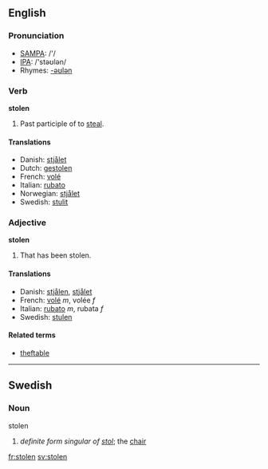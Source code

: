 ==English==

===Pronunciation===
*[[w:SAMPA|SAMPA]]: /'/
*[[w:IPA|IPA]]: /'stəʊlən/
*Rhymes: [[Rhymes:English:-əʊlən|-əʊlən]]

===Verb===
'''stolen'''
# Past participle of to [[steal]].

====Translations====
*Danish: [[stjålet]]
*Dutch: [[gestolen]]
*French: [[volé]]
*Italian: [[rubato]]
*Norwegian: [[stjålet]]
*Swedish: [[stulit]]

===Adjective===
'''stolen'''
# That has been stolen.

====Translations====
*Danish: [[stjålen]], [[stjålet]]
*French: [[volé]] ''m'', volée ''f''
*Italian: [[rubato]] ''m'', rubata ''f''
*Swedish: [[stulen]]

====Related terms====
*[[theftable]]
----

==Swedish==
===Noun===
;stolen
#''definite form singular of [[stol]]'';  the [[chair]]

[[fr:stolen]]
[[sv:stolen]]